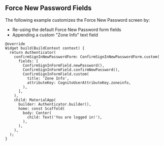 ## Force New Password Fields

The following example customizes the Force New Password screen by:

- Re-using the default Force New Password form fields
- Appending a custom "Zone Info" text field

```dart{4-13}
@override
Widget build(BuildContext context) {
  return Authenticator(
    confirmSignInNewPasswordForm: ConfirmSignInNewPasswordForm.custom(
      fields: [
        ConfirmSignInFormField.newPassword(),
        ConfirmSignInFormField.confirmNewPassword(),
        ConfirmSignInFormField.custom(
          title: 'Zone Info',
          attributeKey: CognitoUserAttributeKey.zoneinfo,
        ),
      ],
    ),
    child: MaterialApp(
      builder: Authenticator.builder(),
      home: const Scaffold(
        body: Center(
          child: Text('You are logged in!'),
        ),
      ),
    ),
  );
}
```
